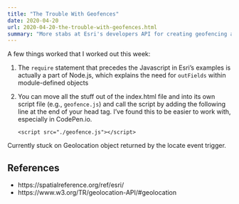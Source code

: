 ```yaml
---
title: "The Trouble With Geofences"
date: 2020-04-20
url: 2020-04-20-the-trouble-with-geofences.html
summary: "More stabs at Esri's developers API for creating geofencing application."
---
```


A few things worked that I worked out this week:

1. The `require` statement that precedes the Javascript in Esri's examples is actually a part of Node.js, which explains the need for `outFields` within module-defined objects
1. You can move all the stuff out of the index.html file and into its own script file (e.g., `geofence.js`) and call the script by adding the following line at the end of your head tag.
    I've found this to be easier to work with, especially in CodePen.io.

    ```
    <script src="./geofence.js"></script>
    ```

Currently stuck on Geolocation object returned by the locate event trigger.

## References
* https://spatialreference.org/ref/esri/
* https://www.w3.org/TR/geolocation-API/#geolocation
